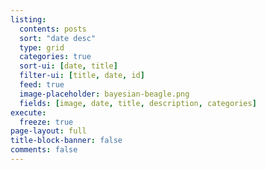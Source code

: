 ```yaml
---
listing:
  contents: posts
  sort: "date desc"
  type: grid
  categories: true
  sort-ui: [date, title]
  filter-ui: [title, date, id]
  feed: true
  image-placeholder: bayesian-beagle.png
  fields: [image, date, title, description, categories]
execute:
  freeze: true
page-layout: full
title-block-banner: false
comments: false
---
```

